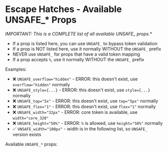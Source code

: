 # Escape Hatches - Available UNSAFE_* Props

**IMPORTANT: This is a COMPLETE list of all available UNSAFE_* props.**

- If a prop is listed here, you can use `UNSAFE_` to bypass token validation
- If a prop is NOT listed here, use it normally WITHOUT the `UNSAFE_` prefix
- NEVER use `UNSAFE_` for props that have a valid token mapping
- If a prop accepts `%`, use it normally WITHOUT the `UNSAFE_` prefix

Examples:

- ❌ `UNSAFE_overflow="hidden"` - ERROR: this doesn't exist, use `overflow="hidden"` normally
- ❌ `UNSAFE_style={...}` - ERROR: this doesn't exist, use `style={...}` normally
- ❌ `UNSAFE_top="5x"` - ERROR: this doesn't exist, use `top="5px"` normally
- ❌ `UNSAFE_flex="1"` - ERROR: this doesn't exist, use `flex="1"` normally
- ❌ `UNSAFE_width="32px"` - ERROR: core token is available, use `width="core_320"`
- ❌ `UNSAFE_height="50%"` - ERROR: `%` is allowed, use `height="50%"` normally
- ✅ `UNSAFE_width="100px"` - width is in the following list, so `UNSAFE_` version exists


Available `UNSAFE_*` props:

